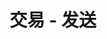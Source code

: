---
title: '交易 - 发送'
openapi: '/cn/api-reference/openapi-cn.json POST /transaction/{chain}/send'
---